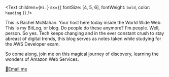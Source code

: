 <Text children={`Hi.`} sx={{ fontSize: [4, 5, 6], fontWeight: `bold`, color: `heading` }} />

This is Rachel McMahan. Your host here today inside the World Wide Web. This is my BitLog, or blog. Do people do these anymore? I'm people. Well, person. So yes. Tech keeps changing and in the ever constant crush to stay abreast of digital trends, this blog serves as notes taken while studying for the AWS Developer exam.

So come along, join me on this magical journey of discovery, learning the wonders of Amazon Web Services.

<a href="mailto:hello@rachelmcmahan.dev?subject=rachelmcmahan.dev%20BitLog" target="_blank">
  📧Email me
</a>
